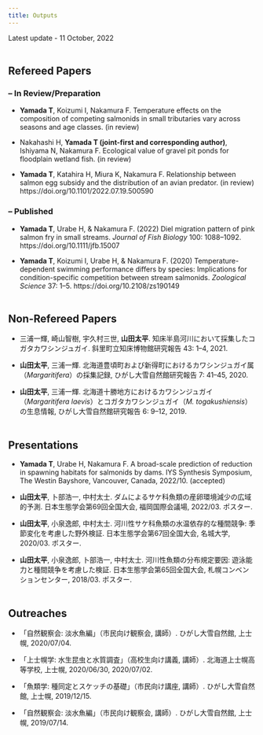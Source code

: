 ```yaml
---
title: Outputs
---
```


Latest update - 11 October, 2022
<br />
<br />

## Refereed Papers
### – In Review/Preparation
-  **Yamada T**, Koizumi I, Nakamura F. Temperature effects on the composition of competing salmonids in small tributaries vary across seasons and age classes. (in review)

- Nakahashi H, **Yamada T (joint-first and corresponding author)**, Ishiyama N, Nakamura F. Ecological value of gravel pit ponds for floodplain wetland fish. (in review)

-  **Yamada T**, Katahira H, Miura K, Nakamura F. Relationship between salmon egg subsidy and the distribution of an avian predator. (in review) https://doi.org/10.1101/2022.07.19.500590

### – Published
- **Yamada T**, Urabe H, & Nakamura F. (2022) Diel migration pattern of pink salmon fry in small streams. *Journal of Fish Biology* 100: 1088–1092. https://doi.org/10.1111/jfb.15007

- **Yamada T**, Koizumi I, Urabe H, & Nakamura F. (2020) Temperature-dependent swimming performance differs by species: Implications for condition-specific competition between stream salmonids. *Zoological Science* 37: 1–5. https://doi.org/10.2108/zs190149
<br />
<br />

## Non-Refereed Papers

- 三浦一輝, 崎山智樹, 宇久村三世, **山田太平**. 知床半島河川において採集したコガタカワシンジュガイ. 斜里町立知床博物館研究報告 43: 1–4, 2021.

- **山田太平**, 三浦一輝. 北海道豊頃町および新得町におけるカワシンジュガイ属（*Margaritifera*）の採集記録, ひがし大雪自然館研究報告 7: 41–45, 2020.

- **山田太平**, 三浦一輝. 北海道十勝地方におけるカワシンジュガイ（*Margaritifera laevis*）とコガタカワシンジュガイ（*M. togakushiensis*）の生息情報, ひがし大雪自然館研究報告 6: 9–12, 2019.
<br />
<br />

## Presentations

- **Yamada T**, Urabe H, Nakamura F. A broad-scale prediction of reduction in spawning habitats for salmonids by dams. IYS Synthesis Symposium, The Westin Bayshore, Vancouver, Canada, 2022/10. (accepted)

- **山田太平**, 卜部浩一, 中村太士. ダムによるサケ科魚類の産卵環境減少の広域的予測. 日本生態学会第69回全国大会, 福岡国際会議場, 2022/03. ポスター.

- **山田太平**, 小泉逸郎, 中村太士. 河川性サケ科魚類の水温依存的な種間競争: 季節変化を考慮した野外検証. 日本生態学会第67回全国大会, 名城大学, 2020/03. ポスター.

- **山田太平**, 小泉逸郎, 卜部浩一, 中村太士. 河川性魚類の分布規定要因: 遊泳能力と種間競争を考慮した検証. 日本生態学会第65回全国大会, 札幌コンベンションセンター, 2018/03. ポスター.
<br />
<br />

## Outreaches

- 「自然観察会: 淡水魚編」（市民向け観察会, 講師）. ひがし大雪自然館, 上士幌, 2020/07/04.

- 「上士幌学: 水生昆虫と水質調査」（高校生向け講義, 講師）. 北海道上士幌高等学校, 上士幌, 2020/06/30, 2020/07/02.

- 「魚類学: 種同定とスケッチの基礎」（市民向け講座, 講師）. ひがし大雪自然館, 上士幌, 2019/12/15.

- 「自然観察会: 淡水魚編」（市民向け観察会, 講師）. ひがし大雪自然館, 上士幌, 2019/07/14.





<!-- Google Fonts -->
<link rel="preconnect" href="https://fonts.googleapis.com"> 
<link rel="preconnect" href="https://fonts.gstatic.com" crossorigin> 
<link href="https://fonts.googleapis.com/css2?family=Josefin+Sans&display=swap" rel="stylesheet">
